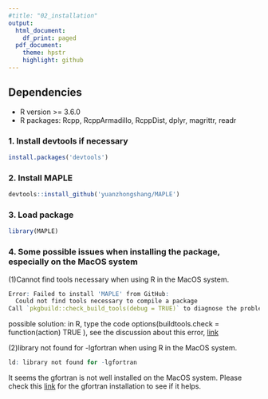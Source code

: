 ---
#title: "02_installation"
output:
  html_document:
    df_print: paged
  pdf_document:
    theme: hpstr
    highlight: github
---
## Dependencies

* R version >= 3.6.0
* R packages: Rcpp, RcppArmadillo, RcppDist, dplyr, magrittr, readr

### 1. Install devtools if necessary

```{r eval=FALSE}
install.packages('devtools')
```

### 2. Install MAPLE

```{r eval=FALSE}
devtools::install_github('yuanzhongshang/MAPLE')
```

### 3. Load package

```{r eval=FALSE}
library(MAPLE)
```

### 4. Some possible issues when installing the package, especially on the MacOS system

(1)Cannot find tools necessary when using R in the MacOS system.

```{r eval=FALSE}
Error: Failed to install 'MAPLE' from GitHub:
  Could not find tools necessary to compile a package
Call `pkgbuild::check_build_tools(debug = TRUE)` to diagnose the problem.
```

possible solution: in R, type the code  options(buildtools.check = function(action) TRUE ), see the discussion about this error, [link](https://stackoverflow.com/questions/37776377/error-when-installing-an-r-package-from-github-could-not-find-build-tools-neces)

(2)library not found for -lgfortran when using R in the MacOS system.

```{r eval=FALSE}
ld: library not found for -lgfortran
```

It seems the gfortran is not well installed on the MacOS system. Please check this [link](https://thecoatlessprofessor.com/programming/cpp/r-compiler-tools-for-rcpp-on-macos/) for the gfortran installation to see if it helps.
